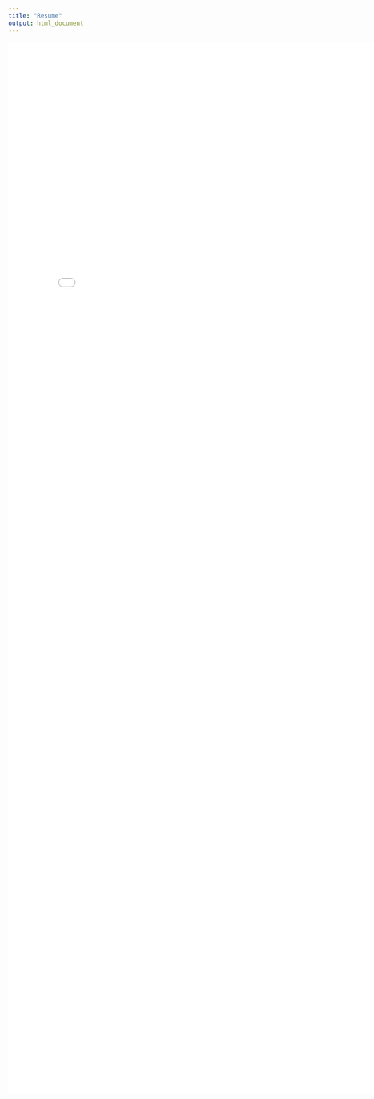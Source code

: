 ```yaml
---
title: "Resume"
output: html_document
---
```




<embed src="Alice Tivarovsky Resume APR 20.pdf" width="800px" height="2100px" />